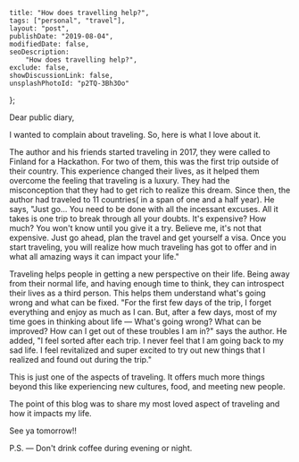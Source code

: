 
    title: "How does travelling help?",
    tags: ["personal", "travel"],
    layout: "post",
    publishDate: "2019-08-04",
    modifiedDate: false,
    seoDescription:
        "How does travelling help?",
    exclude: false,
    showDiscussionLink: false,
    unsplashPhotoId: "p2TQ-3Bh3Oo"
};

<BlogMeta data={props} />

Dear public diary,

I wanted to complain about traveling. So, here is what I love about it.

The author and his friends started traveling in 2017, they were called to Finland for a Hackathon. For two of them, this was the first trip outside of their country. This experience changed their lives, as it helped them overcome the feeling that traveling is a luxury. They had the misconception that they had to get rich to realize this dream. Since then, the author had traveled to 11 countries( in a span of one and a half year). He says, "Just go... You need to be done with all the incessant excuses. All it takes is one trip to break through all your doubts. It's expensive? How much? You won't know until you give it a try. Believe me, it's not that expensive. Just go ahead, plan the travel and get yourself a visa. Once you start traveling, you will realize how much traveling has got to offer and in what all amazing ways it can impact your life."

Traveling helps people in getting a new perspective on their life. Being away from their normal life, and having enough time to think, they can introspect their lives as a third person. This helps them understand what's going wrong and what can be fixed. "For the first few days of the trip, I forget everything and enjoy as much as I can. But, after a few days, most of my time goes in thinking about life — What's going wrong? What can be improved? How can I get out of these troubles I am in?" says the author. He added, "I feel sorted after each trip. I never feel that I am going back to my sad life. I feel revitalized and super excited to try out new things that I realized and found out during the trip."

This is just one of the aspects of traveling. It offers much more things beyond this like experiencing new cultures, food, and meeting new people.

The point of this blog was to share my most loved aspect of traveling and how it impacts my life.

See ya tomorrow!!

P.S. — Don't drink coffee during evening or night.
